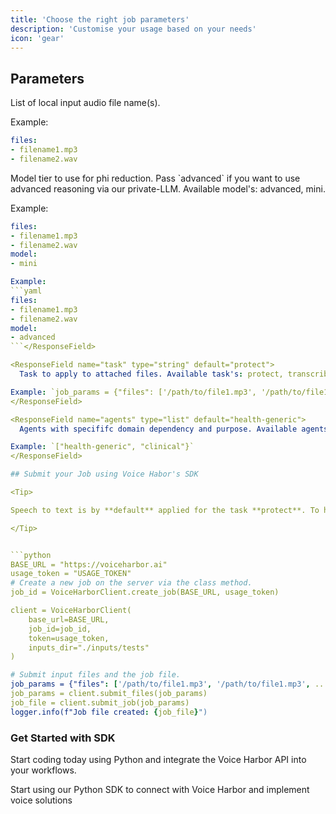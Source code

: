 ```yaml
---
title: 'Choose the right job parameters'
description: 'Customise your usage based on your needs'
icon: 'gear'
---
```



## Parameters

<ResponseField name="files" type="list" required>
List of local input audio file name(s).  

Example: 
```yaml
files:
- filename1.mp3
- filename2.wav
```
</ResponseField>

<ResponseField name="model" type="string" default="mini">
Model tier to use for phi reduction. Pass `advanced` if you want to use advanced reasoning via our private-LLM. Available model's: advanced, mini.

Example: 
```yaml
files:
- filename1.mp3
- filename2.wav
model:
- mini

Example: 
```yaml
files:
- filename1.mp3
- filename2.wav
model:
- advanced
```</ResponseField>

<ResponseField name="task" type="string" default="protect">
  Task to apply to attached files. Available task's: protect, transcribe.

Example: `job_params = {"files": ['/path/to/file1.mp3', '/path/to/file1.mp3', ...], "task":"transcribe"}`
</ResponseField>

<ResponseField name="agents" type="list" default="health-generic">
  Agents with specififc domain dependency and purpose. Available agents: health-generic, clinical, hipaa.

Example: `["health-generic", "clinical"}`
</ResponseField>

## Submit your Job using Voice Habor's SDK 

<Tip>

Speech to text is by **default** applied for the task **protect**. To have the transcription without any reduction use **transcribe** as task.  

</Tip>


```python
BASE_URL = "https://voiceharbor.ai"
usage_token = "USAGE_TOKEN"
# Create a new job on the server via the class method.
job_id = VoiceHarborClient.create_job(BASE_URL, usage_token)

client = VoiceHarborClient(
    base_url=BASE_URL,
    job_id=job_id,
    token=usage_token,
    inputs_dir="./inputs/tests"
)

# Submit input files and the job file. 
job_params = {"files": ['/path/to/file1.mp3', '/path/to/file1.mp3', ...], "model":"mini"}  
job_params = client.submit_files(job_params)
job_file = client.submit_job(job_params)
logger.info(f"Job file created: {job_file}")
```

### Get Started with SDK

Start coding today using Python and integrate the Voice Harbor API into your workflows.

<CardGroup cols={1}>
  <Card
    title="Python SDK"
    icon="python"
    href="https://voiceharbor.com/docs/sdk/python"
  >
    Start using our Python SDK to connect with Voice Harbor and implement voice solutions
  </Card>
</CardGroup>
